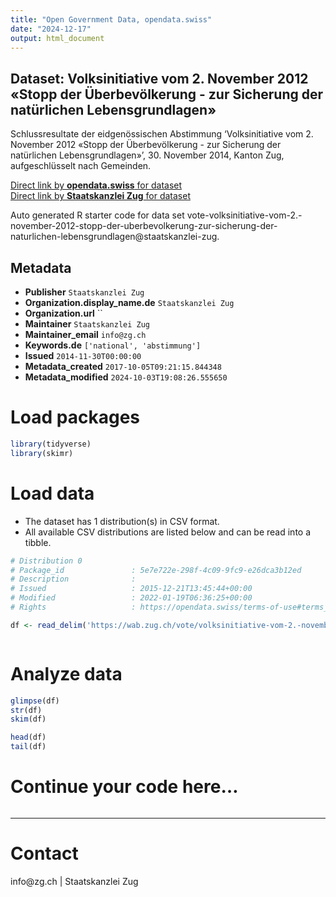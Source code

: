 ```yaml
---
title: "Open Government Data, opendata.swiss"
date: "2024-12-17"
output: html_document
---
```


## Dataset: Volksinitiative vom 2. November 2012 «Stopp der Überbevölkerung - zur Sicherung der natürlichen Lebensgrundlagen»

Schlussresultate der eidgenössischen Abstimmung 'Volksinitiative vom 2. November 2012 «Stopp der Überbevölkerung - zur Sicherung der natürlichen Lebensgrundlagen»', 30. November 2014, Kanton Zug, aufgeschlüsselt nach Gemeinden.

[Direct link by **opendata.swiss** for dataset](https://opendata.swiss/de/dataset/volksinitiative-vom-2-november-2012-stopp-der-uberbevolkerung-zur-sicherung-der-naturlichen-le)<br>
[Direct link by **Staatskanzlei Zug** for dataset](https://wab.zug.ch/vote/volksinitiative-vom-2.-november-2012-stopp-der-uberbevolkerung-zur-sicherung-der-naturlichen-lebensgrundlagen/data)

Auto generated R starter code for data set vote-volksinitiative-vom-2.-november-2012-stopp-der-uberbevolkerung-zur-sicherung-der-naturlichen-lebensgrundlagen@staatskanzlei-zug.

## Metadata

- **Publisher** `Staatskanzlei Zug`
- **Organization.display_name.de** `Staatskanzlei Zug`
- **Organization.url** ``
- **Maintainer** `Staatskanzlei Zug`
- **Maintainer_email** `info@zg.ch`
- **Keywords.de** `['national', 'abstimmung']`
- **Issued** `2014-11-30T00:00:00`
- **Metadata_created** `2017-10-05T09:21:15.844348`
- **Metadata_modified** `2024-10-03T19:08:26.555650`


# Load packages

```r

library(tidyverse)
library(skimr)

```

# Load data

-   The dataset has 1 distribution(s) in CSV format.
-   All available CSV distributions are listed below and can be read into a tibble.

```r

# Distribution 0
# Package_id               : 5e7e722e-298f-4c09-9fc9-e26dca3b12ed
# Description              : 
# Issued                   : 2015-12-21T13:45:44+00:00
# Modified                 : 2022-01-19T06:36:25+00:00
# Rights                   : https://opendata.swiss/terms-of-use#terms_by

df <- read_delim('https://wab.zug.ch/vote/volksinitiative-vom-2.-november-2012-stopp-der-uberbevolkerung-zur-sicherung-der-naturlichen-lebensgrundlagen/data-csv')



```

# Analyze data

```r

glimpse(df)
str(df)
skim(df)

head(df)
tail(df)

```

# Continue your code here...

```r

```

------------------------------------------------------------------------

# Contact

info@zg.ch | Staatskanzlei Zug
